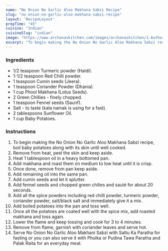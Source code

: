---
name: "No Onion No Garlic Aloo Makhana Sabzi Recipe"
slug: "no-onion-no-garlic-aloo-makhana-sabzi-recipe"
layout: 'RecipeLayout'
prepTime: "45"
cuisine: "Indian"
cuisineSlug: "indian"
image: "https://www.archanaskitchen.com/images/archanaskitchen/1-Author/Jyothi_Rajesh/Aloo_Makhana_Sabzi_no_onion_no_garlic.jpg"
excerpt: "To begin making the No Onion No Garlic Aloo Makhana Sabzi recipe, boil baby potatoes along with its skin until well cooked"
---

### Ingredients

- 1/2 teaspoon Turmeric powder (Haldi).
- 1-1/2 teaspoon Red Chilli powder.
- 1 teaspoon Cumin seeds (Jeera).
- 1 teaspoon Coriander Powder (Dhania).
- 1 cup Phool Makhana (Lotus Seeds).
- 2 Green Chillies - finely chopped.
- 1 teaspoon Fennel seeds (Saunf).
- Salt - to taste (kala namak is using for a fast).
- 2 tablespoons Sunflower Oil.
- 1 cup Baby Potatoes.

### Instructions

1. To begin making the No Onion No Garlic Aloo Makhana Sabzi recipe, boil baby potatoes along with its skin until well cooked.
1. Remove from heat, peel the skin and keep aside.
1. Heat 1 tablespoon oil in a heavy bottomed pan.
1. Add makhana and roast them on medium to low heat until it is crisp.
1. Once done, remove from pan keep aside.
1. Add remaining oil into the same pan.
1. Add cumin seeds and let it splutter.
1. Add fennel seeds and chopped green chilies and sauté for about 20 seconds.
1. Add all the spice powders including red chilli powder, turmeric powder, coriander powder, salt/black salt and immediately give it a mix.
1. Add boiled potatoes into the pan and toss well.
1. Once all the potatoes are coated well with the spice mix, add roasted makhana and toss again.
1. Lower the flame and keep tossing and cook for 3 to 4 minutes.
1. Remove from flame, garnish with coriander leaves and serve hot.
1. Serve No Onion No Garlic Aloo Makhani Sabzi with Sattu Ka Paratha for fasting or you can also serve it with Phulka or Pudina Tawa Paratha and Palak Raita for an everyday meal.
